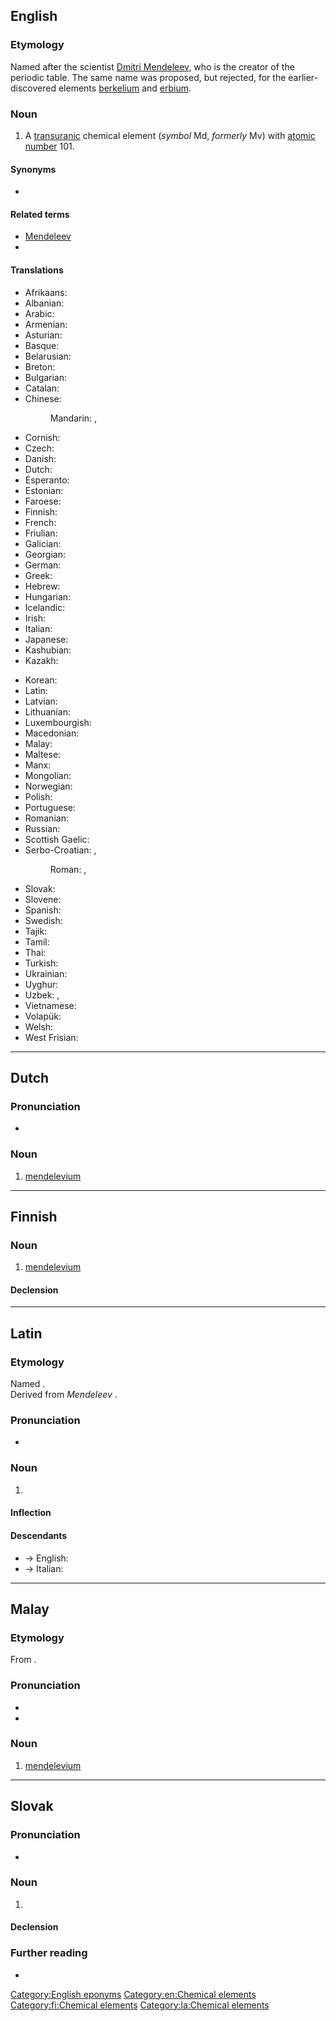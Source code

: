 {{also|Mendelevium|mendelévium|mendélévium}}
==English==
{{elements|Md|fermium|Fm|nobelium|No}}

===Etymology===
Named after the scientist [[w:Dmitri Mendeleev|Dmitri Mendeleev]], who is the creator of the periodic table. The same name was proposed, but rejected, for the earlier-discovered elements [[berkelium]] and [[erbium]].

===Noun===
{{en-noun|-}}
{{wikipedia}}

# A [[transuranic]] chemical element (''symbol'' Md, ''formerly'' Mv) with [[atomic number]] 101.

====Synonyms====
* {{l|en|unnilunium}}

====Related terms====
* [[w:Dmitri Mendeleev|Mendeleev]]
* {{l|en|mendelevate}}

====Translations====
{{trans-top|chemical element}}
* Afrikaans: {{t|af|mendelevium}}
* Albanian: {{t|sq|mendelevium}}
* Arabic: {{t|ar|مَنْدَلِفْيُوم|m|tr=mandalifyum}}
* Armenian: {{t|hy|մենդելեւիում}}
* Asturian: {{t|ast|mendeleviu|m}}
* Basque: {{t|eu|mendelebioa}}
* Belarusian: {{t|be|мендзяле́вiй|m|sc=Cyrl}}
* Breton: {{t|br|mendeleviom}}
* Bulgarian: {{t|bg|менделе́вий|m}}
* Catalan: {{t+|ca|mendelevi}}
* Chinese:
*: Mandarin: {{t+|cmn|鍆}}, {{t+|cmn|钔|tr=mén}}
* Cornish: {{t|kw|mendelevyum}}
* Czech: {{t+|cs|mendelevium}}
* Danish: {{t+|da|mendelevium|n}}
* Dutch: {{t+|nl|mendelevium|n}}
* Esperanto: {{t+|eo|mendelevio}}
* Estonian: {{t+|et|mendeleevium}}
* Faroese: {{t|fo|mendelevium|n}}
* Finnish: {{t+|fi|mendelevium}}
* French: {{t+|fr|mendélévium|m}}
* Friulian: {{t|fur|mendelevi}}
* Galician: {{t+|gl|mendelevio}}
* Georgian: {{t|ka|მენდელეევიუმი}}
* German: {{t+|de|Mendelevium|n}}
* Greek: {{t|el|μεντελέβιο|n}}
* Hebrew: {{t+|he|מנדלביום|tr=mendelevyum|sc=Hebr}}
* Hungarian: {{t+|hu|mendelévium}}
* Icelandic: {{t+|is|mendelevín}}
* Irish: {{t|ga|meindiléiviam}}
* Italian: {{t+|it|mendelevio|m}}
* Japanese: {{t+|ja|メンデレビウム|tr=menderebiumu}}
* Kashubian: {{t|csb|mendeléw}}
* Kazakh: {{t|kk|менделевий|sc=Cyrl}}
{{trans-mid}}
* Korean: {{t+|ko|멘델레븀}}
* Latin: {{t|la|mendelelevium}}
* Latvian: {{t|lv|mendelevijs}}
* Lithuanian: {{t+|lt|mendelevis}}
* Luxembourgish: {{t|lb|Mendelevium}}
* Macedonian: {{t|mk|менделевиум|m|sc=Cyrl}}
* Malay: {{t|ms|mendelevium}}
* Maltese: {{t|mt|mendelevjum}}
* Manx: {{t|gv|mendelevium}}
* Mongolian: {{t|mn|менделеби|sc=Cyrl}}
* Norwegian: {{t|no|mendelevium}}
* Polish: {{t+|pl|mendelew|m}}
* Portuguese: {{t+|pt|mendelévio|m}}
* Romanian: {{t+|ro|mendeleviu|n}}
* Russian: {{t+|ru|менделе́вий|m}}
* Scottish Gaelic: {{t|gd|meindilèiviam}}
* Serbo-Croatian: {{t|sh|мендељевиj|m|sc=Cyrl}}, {{t|sh|мендељевиjум|m|sc=Cyrl}}
*: Roman: {{t|sh|mendeljevij}}, {{t|sh|mendeljevijum}}
* Slovak: {{t|sk|mendelevium|n}}
* Slovene: {{t+|sl|mendelevij|m}}
* Spanish: {{t+|es|mendelevio|m}}
* Swedish: {{t+|sv|mendelevium}}
* Tajik: {{t|tg|менделевий|sc=Cyrl}}
* Tamil: {{t|ta|மெண்டலேவியம்|sc=Taml}}
* Thai: {{t|th|เมนเดลีเวียม}}
* Turkish: {{t+|tr|mendelevyum}}
* Ukrainian: {{t|uk|менделє́вiй|m|sc=Cyrl}}
* Uyghur: {{t|ug|مېندېلېيېۋىي}}
* Uzbek: {{t|uz|mendeleviy}}, {{t|uz|менделеевий|sc=Cyrl|tr=mendeleeviy}}
* Vietnamese: {{t|vi|menđelevi}}
* Volapük: {{t+|vo|mendelevin}}
* Welsh: {{t|cy|mendelefiwm}}
* West Frisian: {{t|fy|mendelevium}}
{{trans-bottom}}

[[Category:English eponyms]]
[[Category:en:Chemical elements]]

----

==Dutch==
{{wikipedia|lang=nl}}
{{elements|Md|fermium|Fm|nobelium|No|lang=nl}}

===Pronunciation===
* {{audio|Nl-mendelevium.ogg|Audio|lang=nl}}

===Noun===
{{nl-noun|n|-|-}}

# [[#English|mendelevium]]

----

==Finnish==
{{wikipedia|lang=fi}}

===Noun===
{{fi-noun}}

# [[#English|mendelevium]]

====Declension====
{{fi-decl-risti|mendelevium|||a|i=0}}

[[Category:fi:Chemical elements]]

----

==Latin==
{{elements|lang=la|Md|fermium|Fm|nobelium|No}}
===Etymology===
Named {{named-after|nationality=Russian|occupation=chemist|occupation2=inventor|Дми́трий Ива́нович Менделе́ев|sc=cyrillic|tr=Dmítrij Ivánovič Mendeléev|born=1834|died=1907|wplink=Dmitri Mendeleev|nocap=1|nocat=1|lang=la}}.<br>
Derived from ''Mendeleev'' {{suffix|la||ium|pos2=chemical element suffix}}.

===Pronunciation===
* {{la-IPA|eccl=yes|mendelēvium}}

===Noun===
{{la-noun|mendelēvium|mendelēviī|n|second}}
{{wikipedia|lang=la}}
# {{lb|la|New Latin|chemistry}} {{l|en|mendelevium}}

====Inflection====
{{la-decl-2nd-N|mendelēvi}}

====Descendants====
* → English: {{l|en|mendelevium}}
* → Italian: {{l|it|mendelevio}}

[[Category:la:Chemical elements]]

----

==Malay==
{{wikipedia|lang=ms}}
{{elements|Md|fermium|Fm|nobelium|No|lang=ms}}

===Etymology===
From {{etyl|en|ms}} {{m|en|mendelevium}}.

===Pronunciation===
* {{IPA|[mɛndəlɛviom]|[mɛndəlɛviəm]|lang=ms}}
* {{rhymes|iom|jom|om|lang=ms}}

===Noun===
{{head|ms|noun}}

# [[#English|mendelevium]] {{gloss|chemical element}}

----

==Slovak==
{{elements|Md|fermium|Fm|nobelium|no|lang=sk}}

===Pronunciation===
* {{IPA|/ˈmɛndɛlɛvium/|lang=sk}}

===Noun===
{{sk-noun|g=n|gen=mendelevia|decl=mesto}}

# {{l|en|mendelevium}} {{gloss|element}}

====Declension====
{{sk-decl-noun-sg|mendelevium|mendelevia|mendeleviu|mendelevium|mendeleviu|mendeleviom}}

===Further reading===
* {{R:SDK}}